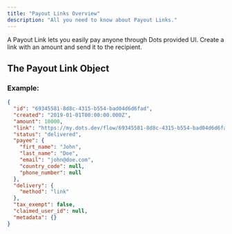 ```yaml
---
title: "Payout Links Overview"
description: "All you need to know about Payout Links."
---
```


A Payout Link lets you easily pay anyone through Dots provided UI. Create a link with an amount and send it to the recipient.

## The Payout Link Object

### Example:

```json
{
  "id": "69345581-8d8c-4315-b554-bad04d6d6fad",
  "created": "2019-01-01T00:00:00.000Z",
  "amount": 10000,
  "link": "https://my.dots.dev/flow/69345581-8d8c-4315-b554-bad04d6d6fad",
  "status": "delivered",
  "payee": {
    "firt_name": "John",
    "last_name": "Doe",
    "email": "john@doe.com",
    "country_code": null,
    "phone_number": null
  },
  "delivery": {
    "method": "link"
  },
  "tax_exempt": false,
  "claimed_user_id": null,
  "metadata": {}
}
```
